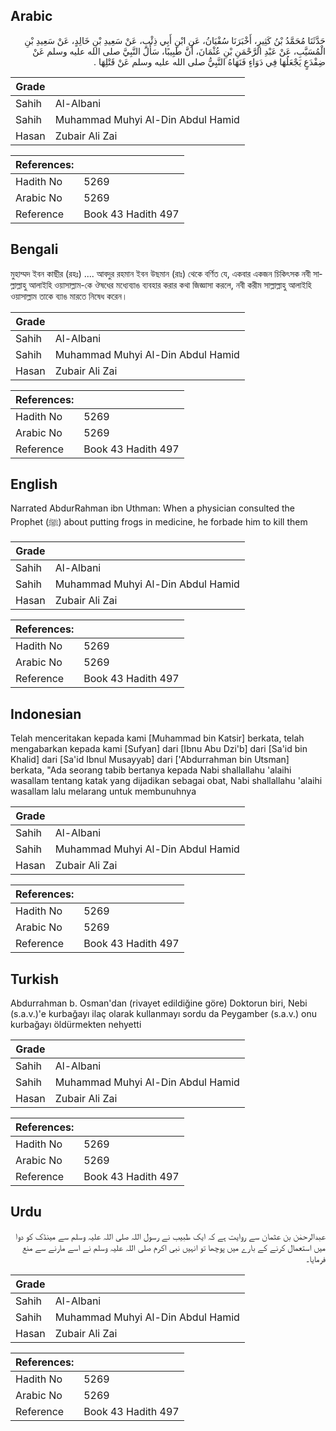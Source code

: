 ## Arabic


<div dir="rtl" lang="ar" style={{fontSize:'larger',backgroundColor:'#f8f9fa',padding:20}}>
حَدَّثَنَا مُحَمَّدُ بْنُ كَثِيرٍ، أَخْبَرَنَا سُفْيَانُ، عَنِ ابْنِ أَبِي ذِئْبٍ، عَنْ سَعِيدِ بْنِ خَالِدٍ، عَنْ سَعِيدِ بْنِ الْمُسَيَّبِ، عَنْ عَبْدِ الرَّحْمَنِ بْنِ عُثْمَانَ، أَنَّ طَبِيبًا، سَأَلَ النَّبِيَّ صلى الله عليه وسلم عَنْ ضِفْدَعٍ يَجْعَلُهَا فِي دَوَاءٍ فَنَهَاهُ النَّبِيُّ صلى الله عليه وسلم عَنْ قَتْلِهَا ‏.‏
</div>
<div style={{backgroundColor:'#f8f9fa',padding:20, marginBottom: 10}}><table> <thead> <tr> <th>Grade</th> <th></th> </tr> </thead> <tbody> <tr><td>Sahih</td><td>Al-Albani</td></tr><tr><td>Sahih</td><td>Muhammad Muhyi Al-Din Abdul Hamid</td></tr><tr><td>Hasan</td><td>Zubair Ali Zai</td></tr></tbody></table><table> <thead> <tr> <th>References:</th> <th></th> </tr> </thead> <tbody><tr><td>Hadith No</td><td>5269</td></tr><tr><td>Arabic No</td><td>5269</td></tr><tr><td>Reference</td><td>Book 43 Hadith 497</td></tr></tbody></table></div>

## Bengali


<div dir="ltr" lang="bn" style={{fontSize:'larger',backgroundColor:'#f8f9fa',padding:20}}>
মুহাম্মদ ইবন কাছীর (রহঃ) .... আবদুর রহমান ইবন উছমান (রাঃ) থেকে বর্ণিত যে, একবার একজন চিকিৎসক নবী সাল্লাল্লাহু আলাইহি ওয়াসাল্লাম-কে ঔষধের মধ্যেব্যাঙ ব্যবহার করার কথা জিজ্ঞাসা করলে, নবী করীম সাল্লাল্লাহু আলাইহি ওয়াসাল্লাম তাকে ব্যাঙ মারতে নিষেধ করেন।
</div>
<div style={{backgroundColor:'#f8f9fa',padding:20, marginBottom: 10}}><table> <thead> <tr> <th>Grade</th> <th></th> </tr> </thead> <tbody> <tr><td>Sahih</td><td>Al-Albani</td></tr><tr><td>Sahih</td><td>Muhammad Muhyi Al-Din Abdul Hamid</td></tr><tr><td>Hasan</td><td>Zubair Ali Zai</td></tr></tbody></table><table> <thead> <tr> <th>References:</th> <th></th> </tr> </thead> <tbody><tr><td>Hadith No</td><td>5269</td></tr><tr><td>Arabic No</td><td>5269</td></tr><tr><td>Reference</td><td>Book 43 Hadith 497</td></tr></tbody></table></div>

## English


<div dir="ltr" lang="en" style={{fontSize:'larger',backgroundColor:'#f8f9fa',padding:20}}>
Narrated AbdurRahman ibn Uthman: When a physician consulted the Prophet (ﷺ) about putting frogs in medicine, he forbade him to kill them
</div>
<div style={{backgroundColor:'#f8f9fa',padding:20, marginBottom: 10}}><table> <thead> <tr> <th>Grade</th> <th></th> </tr> </thead> <tbody> <tr><td>Sahih</td><td>Al-Albani</td></tr><tr><td>Sahih</td><td>Muhammad Muhyi Al-Din Abdul Hamid</td></tr><tr><td>Hasan</td><td>Zubair Ali Zai</td></tr></tbody></table><table> <thead> <tr> <th>References:</th> <th></th> </tr> </thead> <tbody><tr><td>Hadith No</td><td>5269</td></tr><tr><td>Arabic No</td><td>5269</td></tr><tr><td>Reference</td><td>Book 43 Hadith 497</td></tr></tbody></table></div>

## Indonesian


<div dir="ltr" lang="id" style={{fontSize:'larger',backgroundColor:'#f8f9fa',padding:20}}>
Telah menceritakan kepada kami [Muhammad bin Katsir] berkata, telah mengabarkan kepada kami [Sufyan] dari [Ibnu Abu Dzi'b] dari [Sa'id bin Khalid] dari [Sa'id Ibnul Musayyab] dari ['Abdurrahman bin Utsman] berkata, "Ada seorang tabib bertanya kepada Nabi shallallahu 'alaihi wasallam tentang katak yang dijadikan sebagai obat, Nabi shallallahu 'alaihi wasallam lalu melarang untuk membunuhnya
</div>
<div style={{backgroundColor:'#f8f9fa',padding:20, marginBottom: 10}}><table> <thead> <tr> <th>Grade</th> <th></th> </tr> </thead> <tbody> <tr><td>Sahih</td><td>Al-Albani</td></tr><tr><td>Sahih</td><td>Muhammad Muhyi Al-Din Abdul Hamid</td></tr><tr><td>Hasan</td><td>Zubair Ali Zai</td></tr></tbody></table><table> <thead> <tr> <th>References:</th> <th></th> </tr> </thead> <tbody><tr><td>Hadith No</td><td>5269</td></tr><tr><td>Arabic No</td><td>5269</td></tr><tr><td>Reference</td><td>Book 43 Hadith 497</td></tr></tbody></table></div>

## Turkish


<div dir="ltr" lang="tr" style={{fontSize:'larger',backgroundColor:'#f8f9fa',padding:20}}>
Abdurrahman b. Osman'dan (rivayet edildiğine göre) Doktorun biri, Nebi (s.a.v.)'e kurbağayı ilaç olarak kullanmayı sordu da Peygamber (s.a.v.) onu kurbağayı öldürmekten nehyetti
</div>
<div style={{backgroundColor:'#f8f9fa',padding:20, marginBottom: 10}}><table> <thead> <tr> <th>Grade</th> <th></th> </tr> </thead> <tbody> <tr><td>Sahih</td><td>Al-Albani</td></tr><tr><td>Sahih</td><td>Muhammad Muhyi Al-Din Abdul Hamid</td></tr><tr><td>Hasan</td><td>Zubair Ali Zai</td></tr></tbody></table><table> <thead> <tr> <th>References:</th> <th></th> </tr> </thead> <tbody><tr><td>Hadith No</td><td>5269</td></tr><tr><td>Arabic No</td><td>5269</td></tr><tr><td>Reference</td><td>Book 43 Hadith 497</td></tr></tbody></table></div>

## Urdu


<div dir="rtl" lang="ur" style={{fontSize:'larger',backgroundColor:'#f8f9fa',padding:20}}>
عبدالرحمٰن بن عثمان سے روایت ہے کہ ایک طبیب نے رسول اللہ صلی اللہ علیہ وسلم سے مینڈک کو دوا میں استعمال کرنے کے بارے میں پوچھا تو انہیں نبی اکرم صلی اللہ علیہ وسلم نے اسے مارنے سے منع فرمایا۔
</div>
<div style={{backgroundColor:'#f8f9fa',padding:20, marginBottom: 10}}><table> <thead> <tr> <th>Grade</th> <th></th> </tr> </thead> <tbody> <tr><td>Sahih</td><td>Al-Albani</td></tr><tr><td>Sahih</td><td>Muhammad Muhyi Al-Din Abdul Hamid</td></tr><tr><td>Hasan</td><td>Zubair Ali Zai</td></tr></tbody></table><table> <thead> <tr> <th>References:</th> <th></th> </tr> </thead> <tbody><tr><td>Hadith No</td><td>5269</td></tr><tr><td>Arabic No</td><td>5269</td></tr><tr><td>Reference</td><td>Book 43 Hadith 497</td></tr></tbody></table></div>
